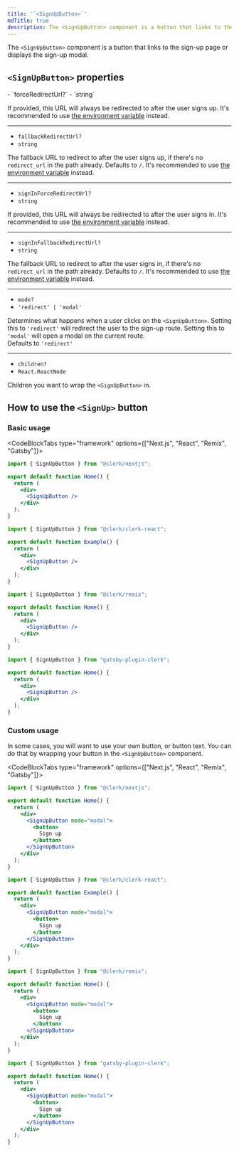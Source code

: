 ```yaml
---
title: '`<SignUpButton>`'
mdTitle: true
description: The <SignUpButton> component is a button that links to the sign-up page or displays the sign-up modal.
---
```


The `<SignUpButton>` component is a button that links to the sign-up page or displays the sign-up modal.

## `<SignUpButton>` properties

<Properties>
  - `forceRedirectUrl?`
  - `string`

  If provided, this URL will always be redirected to after the user signs up. It's recommended to use [the environment variable](/docs/deployments/clerk-environment-variables#sign-in-and-sign-up-redirects) instead.

  ---

  - `fallbackRedirectUrl?`
  - `string`

  The fallback URL to redirect to after the user signs up, if there's no `redirect_url` in the path already. Defaults to `/`. It's recommended to use [the environment variable](/docs/deployments/clerk-environment-variables#sign-in-and-sign-up-redirects) instead.

  ---

  - `signInForceRedirectUrl?`
  - `string`

  If provided, this URL will always be redirected to after the user signs in. It's recommended to use [the environment variable](/docs/deployments/clerk-environment-variables#sign-in-and-sign-up-redirects) instead.

  ---

  - `signInFallbackRedirectUrl?`
  - `string`

  The fallback URL to redirect to after the user signs in, if there's no `redirect_url` in the path already. Defaults to `/`. It's recommended to use [the environment variable](/docs/deployments/clerk-environment-variables#sign-in-and-sign-up-redirects) instead.

  ---

  - `mode?`
  - `'redirect' | 'modal'`

  Determines what happens when a user clicks on the `<SignUpButton>`. Setting this to `'redirect'` will redirect the user to the sign-up route. Setting this to `'modal'` will open a modal on the current route.<br />Defaults to `'redirect'`

  ---

  - `children?`
  - `React.ReactNode`

  Children you want to wrap the `<SignUpButton>` in.
</Properties>

## How to use the `<SignUp>` button

### Basic usage

<CodeBlockTabs type="framework" options={["Next.js", "React", "Remix", "Gatsby"]}>
  ```jsx {{ prettier: false, filename: 'pages/index.js' }}
  import { SignUpButton } from "@clerk/nextjs";

  export default function Home() {
    return (
      <div>
        <SignUpButton />
      </div>
    );
  }
  ```

  ```jsx {{ prettier: false, filename: 'example.js' }}
  import { SignUpButton } from "@clerk/clerk-react";

  export default function Example() {
    return (
      <div>
        <SignUpButton />
      </div>
    );
  }
  ```

  ```jsx {{ prettier: false, filename: 'pages/index.js' }}
  import { SignUpButton } from "@clerk/remix";

  export default function Home() {
    return (
      <div>
        <SignUpButton />
      </div>
    );
  }
  ```

  ```jsx {{ prettier: false, filename: 'pages/index.js' }}
  import { SignUpButton } from "gatsby-plugin-clerk";

  export default function Home() {
    return (
      <div>
        <SignUpButton />
      </div>
    );
  }
  ```
</CodeBlockTabs>

### Custom usage

In some cases, you will want to use your own button, or button text. You can do that by wrapping your button in the `<SignUpButton>` component.

<CodeBlockTabs type="framework" options={["Next.js", "React", "Remix", "Gatsby"]}>
  ```jsx {{ prettier: false, filename: 'pages/index.js' }}
  import { SignUpButton } from "@clerk/nextjs";

  export default function Home() {
    return (
      <div>
        <SignUpButton mode="modal">
          <button>
            Sign up
          </button>
        </SignUpButton>
      </div>
    );
  }
  ```

  ```jsx {{ prettier: false, filename: 'example.js' }}
  import { SignUpButton } from "@clerk/clerk-react";

  export default function Example() {
    return (
      <div>
        <SignUpButton mode="modal">
          <button>
            Sign up
          </button>
        </SignUpButton>
      </div>
    );
  }
  ```

  ```jsx {{ prettier: false, filename: 'pages/index.js' }}
  import { SignUpButton } from "@clerk/remix";

  export default function Home() {
    return (
      <div>
        <SignUpButton mode="modal">
          <button>
            Sign up
          </button>
        </SignUpButton>
      </div>
    );
  }
  ```

  ```jsx {{ prettier: false, filename: 'pages/index.js' }}
  import { SignUpButton } from "gatsby-plugin-clerk";

  export default function Home() {
    return (
      <div>
        <SignUpButton mode="modal">
          <button>
            Sign up
          </button>
        </SignUpButton>
      </div>
    );
  }
  ```
</CodeBlockTabs>
